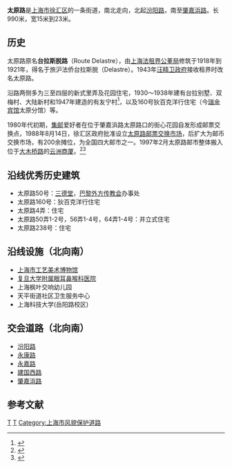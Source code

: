 {{Infobox China Road
|路牌类型=Shanghai
|中文道路名称=太原路
|走向1=北
|走向2=南
|走向1(E)=N
|道路英文名=Taiyuan Rd.
|走向2(E)=S
|图片=File:上海太原路街景, Road view of Taiyuan Rd Shanghai, Jun 2020.jpg
|图片说明=太原路于建国西路以北的街景
|道路属性=
|道路总长度=0.99
|车速限制=
|行车线数量=
|所在地区= [[上海市|上海市]][[徐汇区|徐汇区]]
|起点= [[汾阳路_(上海)|汾阳路]]
|终点= [[肇嘉浜路|肇嘉浜路]]
|道路命名日期= 1943年
|命名缘由= 
|道路旧名= [[台拉斯脱|台拉斯脱]]路
|道路动工日期= 1918年
|通车日期= 1921年
|路段主要建筑= 
|道路名称拼音=|道路方向=}}

'''太原路'''是[[上海市|上海市]][[徐汇区|徐汇区]]的一条街道，南北走向，北起[[汾阳路_(上海)|汾阳路]]，南至[[肇嘉浜路|肇嘉浜路]]。长990米，宽15米到23米。

== 历史 ==

太原路原名'''台拉斯脱路'''（Route Delastre），由[[上海法租界公董局|上海法租界公董局]]修筑于1918年到1921年，得名于旅沪法侨台拉斯脱（Delastre）。1943年[[汪精卫政府|汪精卫政府]]接收租界时改名太原路。

沿路两侧多为三至四层的新式里弄及花园住宅，1930～1938年建有台拉别墅、双梅村、大陆新村和1947年建造的有友宁村<ref>{{Cite web|title=地方志资料库-村|url=http://www.shtong.gov.cn/dfz_web/DFZ/Info?idnode=111756&tableName=userobject1a&id=161049|accessdate=|author=|date=2017-05-09|format=|publisher=|language=|archive-date=2020-06-12|archive-url=https://web.archive.org/web/20200612015809/http://www.shtong.gov.cn/dfz_web/DFZ/Info?idnode=111756&tableName=userobject1a&id=161049|dead-url=no}}</ref>，以及160号狄百克洋行住宅（今[[瑞金宾馆|瑞金宾馆]]太原分馆）等。

1980年代初期，[[集郵|集邮]]爱好者在位于肇嘉浜路太原路口的街心花园自发形成邮票交换点，1988年8月14日，徐汇区政府批准设立[[太原路邮票交换市场|太原路邮票交换市场]]，后扩大为邮币交换市场，有200余摊位，为全国四大邮市之一。1997年2月太原路邮市整体搬入位于[[大木桥路|大木桥路]]的[[云洲商厦|云洲商厦]]。<ref>{{Cite web|title=上海通志-第四十二卷图书馆、文博、档案-第二章文博事业-第五节文物交易|url=http://www.shtong.gov.cn/dfz_web/DFZ/Info?idnode=79788&tableName=userobject1a&id=104515|accessdate=|author=|date=2008-07-22|format=|publisher=|language=|archive-date=2020-06-12|archive-url=https://web.archive.org/web/20200612015809/http://www.shtong.gov.cn/dfz_web/DFZ/Info?idnode=79788&tableName=userobject1a&id=104515|dead-url=no}}</ref><ref>{{Cite web|title=那些年，我们一起集邮！|url=http://www.acpf-cn.org/html/yyzt/20180627/1926.html|accessdate=|author=上海邮政|date=2018-06-27|format=|publisher=|language=|archive-date=2020-06-12|archive-url=https://web.archive.org/web/20200612015812/http://www.acpf-cn.org/html/yyzt/20180627/1926.html|dead-url=no}}</ref>

== 沿线优秀历史建筑 ==
*太原路50号：[[三德堂|三德堂]]，[[巴黎外方传教会|巴黎外方传教会]]办事处
*太原路160号：狄百克洋行住宅
*太原路4弄：住宅
*太原路50弄1-2号，56弄1-4号，64弄1-4号：并立式住宅
*太原路238号：住宅

== 沿线设施（北向南） ==

* [[上海工艺美术博物馆|上海市工艺美术博物馆]]
* [[复旦大学附属眼耳鼻喉科医院|复旦大学附属眼耳鼻喉科医院]]
* 上海枫叶交响幼儿园
* 天平街道社区卫生服务中心
* 上海科技大学(岳阳路校区)

== 交会道路（北向南） ==
*[[汾阳路_(上海)|汾阳路]]
*[[永康路|永康路]]
*[[永嘉路_(上海)|永嘉路]]
*[[建国西路_(上海)|建国西路]]
*[[肇嘉浜路|肇嘉浜路]]

== 参考文献 ==
<references />



[[Category:徐汇区|T]]
[[Category:上海道路|T]]
[[Category:上海市风貌保护道路|Category:上海市风貌保护道路]]